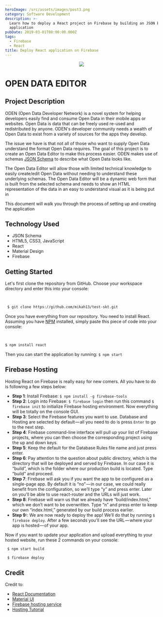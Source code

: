 ```yaml
---
heroImage: /src/assets/images/post3.png
category: Software Development
description: >-
  Learn how to deploy a React project on Firebase by building an JSON Editor
  application
pubDate: 2019-03-01T08:00:00.000Z
tags:
  - Firebase
  - React
title: Deploy React application on Firebase
---
```


<p align='center'>
	<a href='https://skytech-8ce24.firebaseapp.com/' target='_blank'>
		<img src='https://avatars1.githubusercontent.com/u/37063945?s=200&v=4' />
	</a>
</p>

# OPEN DATA EDITOR

## Project Description

ODEN (Open Data Developer Network) is a novel system for helping developers easily find and consume Open Data in their mobile apps or websites. Open Data is data that can be freely used re-used and redistributed by anyone. ODEN's developer community needs a wealth of Open Data to exist from a variety of sources for the apps they develop.

The issue we have is that not all of those who want to supply Open Data understand the format Open Data requires. The goal of this project is to create an Open Data Editor to make this process easier. ODEN makes use of schemas <a href="http://json-schema.org/">JSON Schema</a> to describe what Open Data looks like.

The Open Data Editor will allow those with limited technical knowledge to easily create/edit Open Data without needing to understand these underlying schemas. The Open Data Editor will be a dynamic web form that is built from the selected schema and needs to show an HTML representation of the data in an easy to understand visual as it is being put in

This document will walk you through the process of setting up and creating the application

## Technology Used

- JSON Schema
- HTML5, CSS3, JavaScript
- React
- Material Design
- Firebase

## Getting Started

Let's first clone the repository from GitHub. Choose your workspace directory and enter this into your console:

<br />

```bash
 $ git clone https://github.com/mikah13/test-skt.git
```

Once you have everything from our repository. You need to install React. Assuming you have <a href="https://www.npmjs.com/"> NPM</a> installed, simply paste this piece of code into your console:

<br />

```bash
$ npm install react
```

Then you can start the application by running:
`$ npm start`

## Firebase Hosting

Hosting React on Firebase is really easy for new comers. All you have to do is following a few steps below:

- <b>Step 1</b>: Install Firebase: `$ npm install -g firebase-tools`
- <b>Step 2</b>: Login into Firebase: `$ firebase login` then run this command
  `$ firebase init` to initialize Firebase hosting environment. Now everything
  will be totally on the console GUI.
- <b>Step 3</b>: Select the Firebase features you want to use. Database and
  Hosting are selected by default — all you need to do is press `Enter` to go to
  the next step.
- <b>Step 4</b>: Firebase command-line interface will pull up your list of
  Firebase projects, where you can then choose the corresponding project using
  the up and down keys.
- <b>Step 5</b>: Keep the default for the Database Rules file name and just
  press enter.
- <b>Step 6</b>: Pay attention to the question about public directory, which is
  the directory that will be deployed and served by Firebase. In our case it is
  “build”, which is the folder where our production build is located. Type
  “build” and proceed.
- <b>Step 7</b>: Firebase will ask you if you want the app to be configured as a
  single-page app. By default it is “no” — in our case, we could really benefit
  from the configuration, so we’ll type “y” and press enter. Later on you’ll be
  able to use react-router and the URLs will just work.
- <b>Step 8</b>: Firebase will warn us that we already have “build/index.html,”
  which we don’t want to be overwritten. Type “n” and press enter to keep our
  own “index.html,” generated by our build process earlier.
- <b>Step 9:</b>: We are now ready to deploy the app! We’ll do that by running
  `$ firebase deploy`. After a few seconds you'll see the URL — where your app
  is hosted — of your app.

Now if you want to update your application and upload everything to your hosted website, run these 2 commands on your console:

```bash
 $ npm start build
```

```bash
 $ firebase deploy
```

## Credit

Credit to:

- <a href='https://reactjs.org/'>React Documentation</a>
- <a href='https://material-ui.com'>Material UI</a>
- <a href='https://firebase.google.com/'>Firebase hosting service</a>
- <a href='https://medium.com/@bensigo/hosting-your-react-app-with-firebase-hosting-add1fa08c214'>
  	Hosting Tutorial
  </a>
